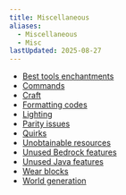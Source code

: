 ```yaml
---
title: Miscellaneous
aliases:
  - Miscellaneous
  - Misc
lastUpdated: 2025-08-27
---
```


- [Best tools enchantments](/besttoolsenchantments)
- [Commands](/command)
- [Craft](/craft)
- [Formatting codes](/formattingcode)
- [Lighting](/lighting)
- [Parity issues](/parityissues)
- [Quirks](/quirk)
- [Unobtainable resources](/unobtainableresources)
- [Unused Bedrock features](/unusedbedrockfeatures)
- [Unused Java features](/unusedjavafeatures)
- [Wear blocks](/wearblocks)
- [World generation](/worldgeneration)
